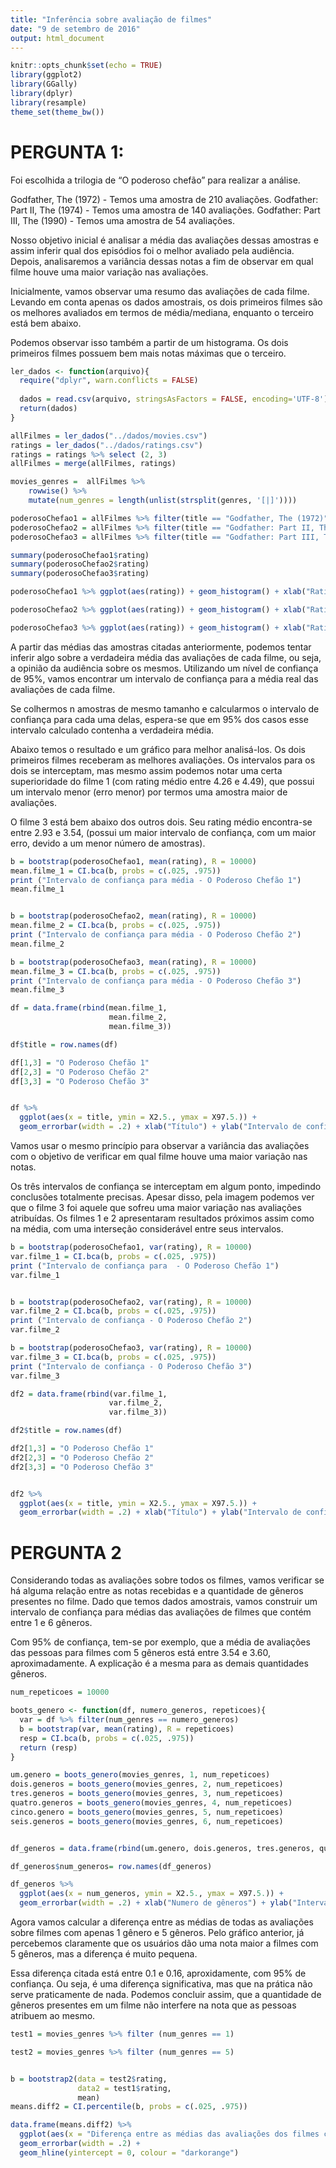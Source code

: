 ```yaml
---
title: "Inferência sobre avaliação de filmes"
date: "9 de setembro de 2016"
output: html_document
---
```


```r
knitr::opts_chunk$set(echo = TRUE)
library(ggplot2)
library(GGally)
library(dplyr)
library(resample)
theme_set(theme_bw())
```


# PERGUNTA 1:

Foi escolhida a trilogia de "O poderoso chefão" para realizar a análise. 

Godfather, The (1972) - Temos uma amostra de 210 avaliações.
Godfather: Part II, The (1974) - Temos uma amostra de 140 avaliações.
Godfather: Part III, The (1990) - Temos uma amostra de 54 avaliações.

Nosso objetivo inicial é analisar a média das avaliações dessas amostras e assim inferir qual dos episódios foi o melhor avaliado pela audiência. Depois, analisaremos a variância dessas notas a fim de observar em qual filme houve uma maior variação nas avaliações.

Inicialmente, vamos observar uma resumo das avaliações de cada filme. Levando em conta apenas os dados amostrais, os dois primeiros filmes são os melhores avaliados em termos de média/mediana, enquanto o terceiro está bem abaixo.

Podemos observar isso também a partir de um histograma. Os dois primeiros filmes possuem bem mais notas máximas que o terceiro.

```r

ler_dados <- function(arquivo){
  require("dplyr", warn.conflicts = FALSE)
  
  dados = read.csv(arquivo, stringsAsFactors = FALSE, encoding='UTF-8')
  return(dados)
}

allFilmes = ler_dados("../dados/movies.csv")
ratings = ler_dados("../dados/ratings.csv")
ratings = ratings %>% select (2, 3)
allFilmes = merge(allFilmes, ratings)

movies_genres =  allFilmes %>%
    rowwise() %>%
    mutate(num_genres = length(unlist(strsplit(genres, '[|]'))))

poderosoChefao1 = allFilmes %>% filter(title == "Godfather, The (1972)")
poderosoChefao2 = allFilmes %>% filter(title == "Godfather: Part II, The (1974)")
poderosoChefao3 = allFilmes %>% filter(title == "Godfather: Part III, The (1990)")

summary(poderosoChefao1$rating)
summary(poderosoChefao2$rating)
summary(poderosoChefao3$rating)


```




```r

poderosoChefao1 %>% ggplot(aes(rating)) + geom_histogram() + xlab("Rating (Poderoso Chefão 1)") + ylab("Número de avaliações")

poderosoChefao2 %>% ggplot(aes(rating)) + geom_histogram() + xlab("Rating (Poderoso Chefão 2)") + ylab("Número de avaliações")

poderosoChefao3 %>% ggplot(aes(rating)) + geom_histogram() + xlab("Rating (Poderoso Chefão 3)") + ylab("Número de avaliações")


```


A partir das médias das amostras citadas anteriormente, podemos tentar inferir algo sobre a verdadeira média das avaliações de cada filme, ou seja, a opinião da audiência sobre os mesmos. Utilizando um nível de confiança de 95%, vamos encontrar um intervalo de confiança para a média real das avaliações de cada filme.

Se colhermos n amostras de mesmo tamanho e calcularmos o intervalo de confiança para cada uma delas, espera-se que em 95% dos casos esse intervalo calculado contenha a verdadeira média.

Abaixo temos o resultado e um gráfico para melhor analisá-los. Os dois primeiros filmes receberam as melhores avaliações. Os intervalos para os dois se interceptam, mas mesmo assim podemos notar uma certa superioridade do filme 1 (com rating médio entre 4.26 e 4.49), que possui um intervalo menor (erro menor) por termos uma amostra maior de avaliações.

O filme 3 está bem abaixo dos outros dois. Seu rating médio encontra-se entre 2.93 e 3.54, (possui um maior intervalo de confiança, com um maior erro, devido a um menor número de amostras).

```r

b = bootstrap(poderosoChefao1, mean(rating), R = 10000)
mean.filme_1 = CI.bca(b, probs = c(.025, .975))
print ("Intervalo de confiança para média - O Poderoso Chefão 1")
mean.filme_1


b = bootstrap(poderosoChefao2, mean(rating), R = 10000)
mean.filme_2 = CI.bca(b, probs = c(.025, .975))
print ("Intervalo de confiança para média - O Poderoso Chefão 2")
mean.filme_2

b = bootstrap(poderosoChefao3, mean(rating), R = 10000)
mean.filme_3 = CI.bca(b, probs = c(.025, .975))
print ("Intervalo de confiança para média - O Poderoso Chefão 3")
mean.filme_3

df = data.frame(rbind(mean.filme_1, 
                      mean.filme_2,
                      mean.filme_3))

df$title = row.names(df)

df[1,3] = "O Poderoso Chefão 1"
df[2,3] = "O Poderoso Chefão 2"
df[3,3] = "O Poderoso Chefão 3"


df %>% 
  ggplot(aes(x = title, ymin = X2.5., ymax = X97.5.)) + 
  geom_errorbar(width = .2) + xlab("Título") + ylab("Intervalo de confiança para a média das notas (Conf = 95%)")

```


Vamos usar o mesmo princípio para observar a variância das avaliações com o objetivo de verificar em qual filme houve uma maior variação nas notas.

Os três intervalos de confiança se interceptam em algum ponto, impedindo conclusões totalmente precisas. Apesar disso, pela imagem podemos ver que o filme 3 foi aquele que sofreu uma maior variação nas avaliações atribuídas. Os filmes 1 e 2 apresentaram resultados próximos assim como na média, com uma interseção considerável entre seus intervalos. 


```r

b = bootstrap(poderosoChefao1, var(rating), R = 10000)
var.filme_1 = CI.bca(b, probs = c(.025, .975))
print ("Intervalo de confiança para  - O Poderoso Chefão 1")
var.filme_1


b = bootstrap(poderosoChefao2, var(rating), R = 10000)
var.filme_2 = CI.bca(b, probs = c(.025, .975))
print ("Intervalo de confiança - O Poderoso Chefão 2")
var.filme_2

b = bootstrap(poderosoChefao3, var(rating), R = 10000)
var.filme_3 = CI.bca(b, probs = c(.025, .975))
print ("Intervalo de confiança - O Poderoso Chefão 3")
var.filme_3

df2 = data.frame(rbind(var.filme_1, 
                      var.filme_2,
                      var.filme_3))

df2$title = row.names(df)

df2[1,3] = "O Poderoso Chefão 1"
df2[2,3] = "O Poderoso Chefão 2"
df2[3,3] = "O Poderoso Chefão 3"


df2 %>% 
  ggplot(aes(x = title, ymin = X2.5., ymax = X97.5.)) + 
  geom_errorbar(width = .2) + xlab("Título") + ylab("Intervalo de confiança para variância das notas (Conf = 95%)")


```


# PERGUNTA 2

Considerando todas as avaliações sobre todos os filmes, vamos verificar se há alguma relação entre as notas recebidas e a quantidade de gêneros presentes no filme. Dado que temos dados amostrais, vamos construir um intervalo de confiança para médias das avaliações de filmes que contém entre 1 e 6 gêneros.

Com 95% de confiança, tem-se por exemplo, que a média de avaliações das pessoas para filmes com 5 gêneros está entre 3.54 e 3.60, aproximadamente. A explicação é a mesma para as demais quantidades gêneros.

```r


num_repeticoes = 10000

boots_genero <- function(df, numero_generos, repeticoes){
  var = df %>% filter(num_genres == numero_generos)
  b = bootstrap(var, mean(rating), R = repeticoes)
  resp = CI.bca(b, probs = c(.025, .975))
  return (resp)
}

um.genero = boots_genero(movies_genres, 1, num_repeticoes)
dois.generos = boots_genero(movies_genres, 2, num_repeticoes)
tres.generos = boots_genero(movies_genres, 3, num_repeticoes)
quatro.generos = boots_genero(movies_genres, 4, num_repeticoes)
cinco.genero = boots_genero(movies_genres, 5, num_repeticoes)
seis.generos = boots_genero(movies_genres, 6, num_repeticoes)


df_generos = data.frame(rbind(um.genero, dois.generos, tres.generos, quatro.generos, cinco.genero, seis.generos))

df_generos$num_generos= row.names(df_generos)

df_generos %>% 
  ggplot(aes(x = num_generos, ymin = X2.5., ymax = X97.5.)) + 
  geom_errorbar(width = .2) + xlab("Numero de gêneros") + ylab("Intervalo de confiança para media das notas (Conf = 95%)")


```


Agora vamos calcular a diferença entre as médias de todas as avaliações sobre filmes com apenas 1 gênero e 5 gêneros. Pelo gráfico anterior, já percebemos claramente que os usuários dão uma nota maior a filmes com 5 gêneros, mas a diferença é muito pequena.

Essa diferença citada está entre 0.1 e 0.16, aproxidamente, com 95% de confiança. Ou seja, é uma diferença significativa, mas que na prática não serve praticamente de nada. Podemos concluir assim, que a quantidade de gêneros presentes em um filme não interfere na nota que as pessoas atribuem ao mesmo.


```r

test1 = movies_genres %>% filter (num_genres == 1)

test2 = movies_genres %>% filter (num_genres == 5)


b = bootstrap2(data = test2$rating, 
               data2 = test1$rating, 
               mean)
means.diff2 = CI.percentile(b, probs = c(.025, .975))

data.frame(means.diff2) %>% 
  ggplot(aes(x = "Diferença entre as médias das avaliações dos filmes com um e cinco gêneros", ymin = X2.5., ymax = X97.5.)) + 
  geom_errorbar(width = .2) + 
  geom_hline(yintercept = 0, colour = "darkorange")


```

